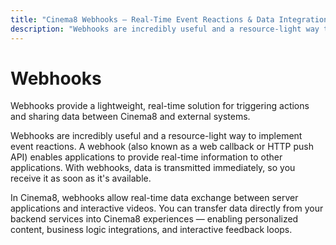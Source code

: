 ---
title: "Cinema8 Webhooks – Real-Time Event Reactions & Data Integration"
description: "Webhooks are incredibly useful and a resource-light way to implement event reactions. A webhook (also known as a web callback or HTTP push API) enables applications to provide real-time information to other applications. With webhooks, data is transmitted immediately, so you receive it as soon as it's available."
---


# Webhooks

<Callout type="info">
Webhooks provide a lightweight, real-time solution for triggering actions and sharing data between Cinema8 and external systems.
</Callout>

Webhooks are incredibly useful and a resource-light way to implement event reactions. A webhook (also known as a web callback or HTTP push API) enables applications to provide real-time information to other applications. With webhooks, data is transmitted immediately, so you receive it as soon as it's available.

In Cinema8, webhooks allow real-time data exchange between server applications and interactive videos. You can transfer data directly from your backend services into Cinema8 experiences — enabling personalized content, business logic integrations, and interactive feedback loops.
